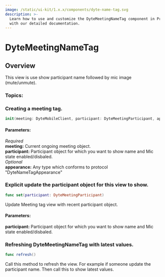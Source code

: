 ```yaml
---
image: /static/ui-kit/1.x.x/components/dyte-name-tag.svg
description: >-
  Learn how to use and customize the DyteMeetingNameTag component in ProductDB's iOS UiKit
  with our detailed documentation.
---
```


# DyteMeetingNameTag
## Overview
This view is use show participant name followed by mic image (mute/unmute).


### Topics:

### Creating a meeting tag. 

```swift
init(meeting: DyteMobileClient, participant: DyteMeetingParticipant, appearance: DyteNameTagAppearance = AppTheme.shared.nameTagAppearance)
```

#### Parameters:
*Required*  
**meeting:** Current ongoing meeting object.   
**participant:** Participant object for which you want to show name and Mic state enabled/disbaled.   
*Optional*  
**appearance:** Any type which conforms to protocol "DyteNameTagAppearance"  

### Explicit update the participant object for this view to show. 

```swift
func set(participant: DyteMeetingParticipant)
```
Update Meeting tag view with recent participant object. 
#### Parameters:
**participant:** Participant object for which you want to show name and Mic state enabled/disbaled. 


### Refreshing DyteMeetingNameTag with latest values.

```swift
func refresh()
```
Call this method to refresh the view. 
For example if someone update the participant name. Then call this to show latest values.


<head>
  <title>iOS DyteMeetingNameTag</title>
</head>
